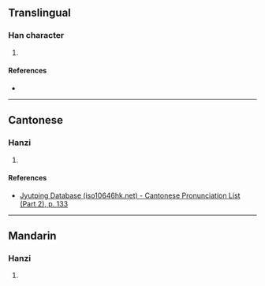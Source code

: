 {{character info/new}}
==Translingual==

===Han character===
{{Han char|rn=75|rad=木|as=14|sn=18|four=41986|canj=DDEC|ids=⿰木頗}}

# {{defn|Han|sort=木14}}

====References====
* {{Han ref|kx=0559.250|dkj=15769|hdz=21311.070|uh=6AC7|ud=27335|bh=EFE5|bd=61413}}

----

==Cantonese==

===Hanzi===
{{yue-hanzi|jyut=[[po4]]|y=po4}}

# {{defn|lang=yue|sort=木14}}

====References====
* [http://www.iso10646hk.net/jp/document/download.jsp Jyutping Database (iso10646hk.net) - Cantonese Pronunciation List (Part 2), p. 133]

----

==Mandarin==

===Hanzi===
{{cmn-hanzi|pin=[[pó]] ([[po2]])|wg=p'o<sup>2</sup>}}

# {{defn|lang=cmn|sort=木14}}